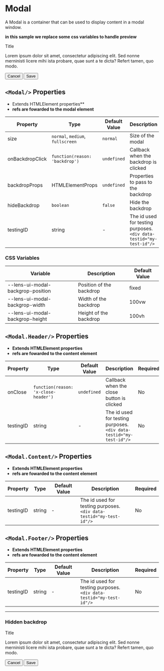 
<Meta title="Components/Modal" component={Modal}/>

# Modal

A Modal is a container that can be used to display content in a modal window.

__in this sample we replace some css variables to handle preview__
<Canvas>
  <div style={{position: 'relative', height: 500, width: '100%'}}>
    <Modal backdropProps={{style:{'--lens-ui-modal-backgrop-position': 'absolute', '--lens-ui-modal-backgrop-width': '100%', '--lens-ui-modal-backgrop-height': '100%'}}}>
      <Modal.Header>Title</Modal.Header>
      <Modal.Content>
        <p>Lorem ipsum dolor sit amet, consectetur adipiscing elit. Sed nonne merninisti licere mihi ista probare, quae sunt a te dicta? Refert tamen, quo modo.</p>
      </Modal.Content>
      <Modal.Footer>
        <Button intent="danger">Cancel</Button>
        <Button>Save</Button>
      </Modal.Footer>
    </Modal>
  </div>
</Canvas>

## `<Modal/>` Properties
- Extends HTMLElement properties**
- **refs are fowarded to the modal element**

|Property|Type|Default Value|Description|Required|
|---|---|---|---|---|
|size|`normal`, `medium`, `fullscreen`|`normal`|Size of the modal|No|
|onBackdropClick|`function(reason: 'backdrop')`|`undefined`|Callback when the backdrop is clicked|No|
|backdropProps|HTMLElementProps|`undefined`|Properties to pass to the backdrop|No|
|hideBackdrop|`boolean`|`false`|Hide the backdrop|No|
|testingID| string | - | The id used for testing purposes.<br/>`<div data-testid="my-test-id"/>` |No|

### CSS Variables

|Variable|Description|Default Value|
|---|---|---|
|--lens-ui-modal-backgrop-position|Position of the backdrop|fixed|
|--lens-ui-modal-backgrop-width|Width of the backdrop|100vw|
|--lens-ui-modal-backgrop-height|Height of the backdrop|100vh|

## `<Modal.Header/>` Properties
- **Extends HTMLElement properties**
- **refs are fowarded to the content element**

|Property|Type|Default Value|Description|Required|
|---|---|---|---|---|
|onClose|`function(reason: 'x-close-header')`|`undefined`|Callback when the close button is clicked|No|
|testingID| string | - | The id used for testing purposes.<br/>`<div data-testid="my-test-id"/>` |No|


## `<Modal.Content/>` Properties
- **Extends HTMLElement properties**
- **refs are fowarded to the content element**

|Property|Type|Default Value|Description|Required|
|---|---|---|---|---|
|testingID| string | - | The id used for testing purposes.<br/>`<div data-testid="my-test-id"/>` |No|

## `<Modal.Footer/>` Properties
- **Extends HTMLElement properties**
- **refs are fowarded to the content element**

|Property|Type|Default Value|Description|Required|
|---|---|---|---|---|
|testingID| string | - | The id used for testing purposes.<br/>`<div data-testid="my-test-id"/>` |No|

---

### Hidden backdrop

<Canvas>
  <div style={{position: 'relative', height: 500, width: '100%'}}>
    <Modal hideBackdrop backdropProps={{style:{'--lens-ui-modal-backgrop-position': 'absolute', '--lens-ui-modal-backgrop-width': '100%', '--lens-ui-modal-backgrop-height': '100%'}}}>
      <Modal.Header>Title</Modal.Header>
      <Modal.Content>
        <p>Lorem ipsum dolor sit amet, consectetur adipiscing elit. Sed nonne merninisti licere mihi ista probare, quae sunt a te dicta? Refert tamen, quo modo.</p>
      </Modal.Content>
      <Modal.Footer>
        <Button intent="danger">Cancel</Button>
        <Button>Save</Button>
      </Modal.Footer>
    </Modal>
  </div>
</Canvas>